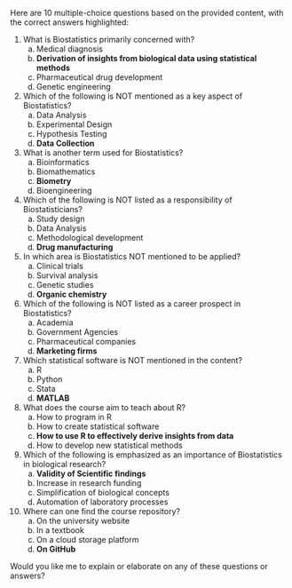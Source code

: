 Here are 10 multiple-choice questions based on the provided content, with the correct answers highlighted:

1. What is Biostatistics primarily concerned with?
   a) Medical diagnosis
   b) **Derivation of insights from biological data using statistical methods**
   c) Pharmaceutical drug development
   d) Genetic engineering

2. Which of the following is NOT mentioned as a key aspect of Biostatistics?
   a) Data Analysis
   b) Experimental Design
   c) Hypothesis Testing
   d) **Data Collection**

3. What is another term used for Biostatistics?
   a) Bioinformatics
   b) Biomathematics
   c) **Biometry**
   d) Bioengineering

4. Which of the following is NOT listed as a responsibility of Biostatisticians?
   a) Study design
   b) Data Analysis
   c) Methodological development
   d) **Drug manufacturing**

5. In which area is Biostatistics NOT mentioned to be applied?
   a) Clinical trials
   b) Survival analysis
   c) Genetic studies
   d) **Organic chemistry**

6. Which of the following is NOT listed as a career prospect in Biostatistics?
   a) Academia
   b) Government Agencies
   c) Pharmaceutical companies
   d) **Marketing firms**

7. Which statistical software is NOT mentioned in the content?
   a) R
   b) Python
   c) Stata
   d) **MATLAB**

8. What does the course aim to teach about R?
   a) How to program in R
   b) How to create statistical software
   c) **How to use R to effectively derive insights from data**
   d) How to develop new statistical methods

9. Which of the following is emphasized as an importance of Biostatistics in biological research?
   a) **Validity of Scientific findings**
   b) Increase in research funding
   c) Simplification of biological concepts
   d) Automation of laboratory processes

10. Where can one find the course repository?
    a) On the university website
    b) In a textbook
    c) On a cloud storage platform
    d) **On GitHub**

Would you like me to explain or elaborate on any of these questions or answers?